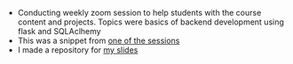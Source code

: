 - Conducting weekly zoom session to help students with the course content and projects. Topics were basics of backend development using flask and SQLAclhemy
- This was a snippet from [one of the sessions](https://youtu.be/ah-mZ16sdps)
- I made a repository for [my slides](https://github.com/ms10596/WDND_sessions)
